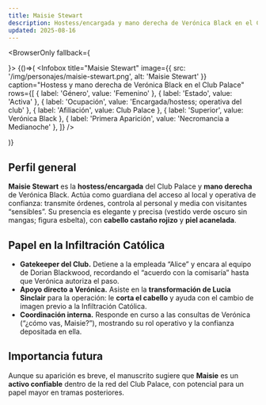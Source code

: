 ```yaml
---
title: Maisie Stewart
description: Hostess/encargada y mano derecha de Verónica Black en el Club Palace; apoyo clave durante la Infiltración Católica
updated: 2025-08-16
---
```



<BrowserOnly fallback={<div />}>
{()=>(
  <Infobox
    title="Maisie Stewart"
    image={{ src: '/img/personajes/maisie-stewart.png', alt: 'Maisie Stewart' }}
    caption="Hostess y mano derecha de Verónica Black en el Club Palace"
    rows={[
      { label: 'Género', value: 'Femenino' },
      { label: 'Estado', value: 'Activa' },
      { label: 'Ocupación', value: 'Encargada/hostess; operativa del club' },
      { label: 'Afiliación', value: <Link to="/CrSaSo/lugares/Club%20Palace">Club Palace</Link> },
      { label: 'Superior', value: <Link to="/CrSaSo/personajes/Veronica%20Black">Verónica Black</Link> },
      { label: 'Primera Aparición', value: 'Necromancia a Medianoche' },
    ]}
  />


)}
</BrowserOnly>

## Perfil general

**Maisie Stewart** es la **hostess/encargada** del <Link to="/CrSaSo/lugares/Club%20Palace">Club Palace</Link> y **mano derecha** de <Link to="/CrSaSo/personajes/Veronica%20Black">Verónica Black</Link>. Actúa como guardiana del acceso al local y operativa de confianza: transmite órdenes, controla al personal y media con visitantes “sensibles”. Su presencia es elegante y precisa (vestido verde oscuro sin mangas; figura esbelta), con **cabello castaño rojizo** y **piel acanelada**.

## Papel en la Infiltración Católica

- **Gatekeeper del Club.** Detiene a la empleada “Alice” y encara al equipo de <Link to="/CrSaSo/personajes/Dorian%20Blackwood">Dorian Blackwood</Link>, recordando el “acuerdo con la comisaría” hasta que Verónica autoriza el paso.  
- **Apoyo directo a Verónica.** Asiste en la **transformación de <Link to="/CrSaSo/personajes/Lucia%20Sinclair">Lucia Sinclair</Link>** para la operación: le **corta el cabello** y ayuda con el cambio de imagen previo a la <Link to="/CrSaSo/eventos/La%20Infiltraci%C3%B3n%20Cat%C3%B3lica">Infiltración Católica</Link>.  
- **Coordinación interna.** Responde en curso a las consultas de Verónica (“¿cómo vas, Maisie?”), mostrando su rol operativo y la confianza depositada en ella.

## Importancia futura

Aunque su aparición es breve, el manuscrito sugiere que **Maisie** es un **activo confiable** dentro de la red del Club Palace, con potencial para un papel mayor en tramas posteriores.

